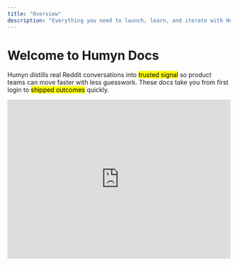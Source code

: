 ```yaml
---
title: "Overview"
description: "Everything you need to launch, learn, and iterate with Humyn Studio."
---
```


# Welcome to Humyn Docs

Humyn distills real Reddit conversations into <mark>trusted signal</mark> so product teams can move faster with less guesswork. These docs take you from first login to <mark>shipped outcomes</mark> quickly.


<iframe
  width="100%"
  height="360"
  src="https://www.youtube.com/embed/dC7AQQMEh0k?si=-mUzKJ5_ByZYwPnm"
  title="Humyn demo"
  frameBorder="0"
  allow="accelerometer; autoplay; clipboard-write; encrypted-media; gyroscope; picture-in-picture; web-share"
  referrerPolicy="strict-origin-when-cross-origin"
  allowFullScreen
  style={{ marginTop: "2rem", borderRadius: "1rem", boxShadow: "0 24px 70px rgba(15, 23, 42, 0.18)" }}
/>



## Start with the essentials

See how Humyn works, connect data, and unlock value in a hurry.

<Columns cols={2}>
  <Card
    title="What is Humyn?"
    icon="lightbulb"
    href="/introduction/what-is-humyn"
  >
    Learn the vision, core use cases, and where teams win with Humyn.
  </Card>
  <Card
    title="Quickstart"
    icon="rocket"
    href="/introduction/quickstart"
  >
    Stand up your workspace, connect sources, and surface first insights in minutes.
  </Card>
  <Card
    title="Account & Billing"
    icon="credit-card"
    href="/introduction/account-and-billing"
  >
    Compare plans, usage allowances, and every billing workflow in one place.
  </Card>
</Columns>

## Guides for common jobs

Go deeper with guided playbooks for product, research, and GTM teams.

<Columns cols={2}>
  <Card
    title="Guides & Use Cases"
    icon="compass"
    href="/guides/use-cases"
  >
    Explore practical patterns to answer product, research, and GTM questions.
  </Card>
  <Card
    title="Activation Playbook"
    icon="flag-checkered"
    href="/guides/activation-playbook"
  >
    Launch Humyn in 30 days with a proven four-week plan.
  </Card>
  <Card
    title="Adoption Strategies"
    icon="people-group"
    href="/guides/adoption-strategies"
  >
    Embed Humyn rituals across design, product, and revenue teams.
  </Card>
  <Card
    title="Measurement Framework"
    icon="chart-column"
    href="/guides/measurement-framework"
  >
    Quantify qualitative impact and report outcomes to leadership.
  </Card>
  <Card
    title="Roadmap"
    icon="route"
    href="/guides/roadmap"
  >
    See what’s shipping next and weigh in on upcoming priorities.
  </Card>
</Columns>

<Tip>
Need help fast? Hit the `Support` link in the navbar or email <a href="mailto:support@humyn.studio">support@humyn.studio</a>.
</Tip>

## Stay connected

<Columns cols={3}>
  <Card title="Instagram" icon="camera" href="https://www.instagram.com/humyn.studio/">
    Follow launches, behind-the-scenes clips, and community wins.
  </Card>
  <Card title="X (Twitter)" icon="twitter" href="https://x.com/HumynStudio">
    Catch feature drops, product threads, and real-time updates.
  </Card>
  <Card title="TikTok" icon="film" href="https://www.tiktok.com/@humynstudio">
    Watch quick demos and storytelling tips from the team.
  </Card>
</Columns>

<Columns cols={3}>
  <Card title="YouTube" icon="youtube" href="https://www.youtube.com/@HumynStudio">
    Deep dives, walkthroughs, and interviews with Humyn operators.
  </Card>
  <Card title="LinkedIn" icon="linkedin" href="https://www.linkedin.com/company/humyn-studio">
    Strategic updates for product, research, and GTM leaders.
  </Card>
  <Card title="Threads" icon="leaf" href="https://www.threads.com/@humyn.studio">
    Lightweight product notes and community highlights.
  </Card>
</Columns>
